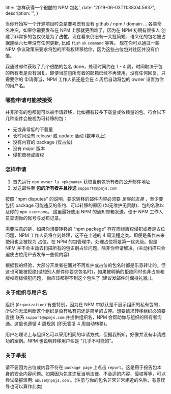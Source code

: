 
  title: '怎样获得一个很酷的 NPM 包名',
  date: '2019-06-03T11:38:04.563Z',
  description: '',
}


当你开始写一个开源项目时总是要考虑有没有 github / npm / domain ... 各类命名冲突，如果你需要发布在 NPM 上那就更困难了，因为在 NPM 初期有很多人
创建了非常多的包仅仅是为了**占位**，现在看来仍旧有一大批简短、语义化的包名被占据连续六七年没有任何更新, 比如 `fish` `ok` `command` 等等。
现在你可以通过一些 NPM 争议政策来要求将包的所有权转移给你，因为这些占位包对社区并没有价值。

我通过邮件获取了几个很酷的包名 <Link href="https://www.npmjs.com/package/done" rel="nofollow" >done</Link>，处理时间约在 1 - 4 周，时间取决于包的所有者是否有回复。即便当前包所有者的邮箱已经不再使用，没有任何回复，只需要你的
申请得当，NPM 工作人员还是会在 4 周后自动将包的 owner 设置为你的用户名。

<Spacer y={2} />

### 哪些申请可能被接受

并非所有的包都能可以被申请转移，比如拥有较多下载量或依赖量的包。符合以下几种条件会被视为可转移的包：

- 无或非常低的下载量
- 长时间没有 release 或 update 活动 (数年以上)
- 没有内容的 package (仅占位)
- 没有 major 版本
- 侵犯商标或版权

<Spacer y={2} />

### 怎样申请

1. 首先运行 `npm owner ls <pkgname>` 获取当前包所有者的公开邮件地址
2. 发送邮件至 **包的所有者并且抄送** `support@npmjs.com`

按照 "npm disputes" 的说明，要求转移的邮件内容必须要 *足够的友善* ，至少要包括 package 可能违反的条约、可以转移的原因 (如无维护无贡献)、包的名称以及你的 `npm username`。
这里最好使用 NPM 的通知邮箱发送，便于 NPM 工作人员查询你的账号与发布记录。

需要注意的是，如果你想要转移的 "npm package" 存在商标版权侵犯或者是占位问题，NPM 工作人员将立刻处理，这不在上述的 4 周流程之类。即便是备作未来使用也会被视为
占位，在 NPM 的包管理中，处理占位将是第一优先级。但是 NPM 并不会主动去扫描所有的包识别占位问题，除非你申请解决。(主动扫描只会迫使占位用户去发布一些假内容)

根据我的经验，大部分开发者在面对不再维护或占位的包名时都是乐意转让的，但这也可能被拒绝(试想别人邮件你要求包名时)，如果被明确的拒绝同时也非占座和版权商标侵犯问题，
你应该都得不到这个包名了 (建议发邮件时保持礼貌。)。

<Spacer y={2} />

### 关于组织与用户名

组织 (`Organization`) 有些特别，因为在 NPM 中默认是不展示组织的私有包的，所以你无法判断这个组织是否有私有包还是简单的占座。想要请求转移组织必须要直接
联系 `support@npmjs.com` 并提供组织名，NPM 会帮助你与组织的所有者沟通。这里也遵循 4 周规则 (即无答复 4 周自动转移)。

用户名理论上与组织名可以采用相同的申请方式，但据我所知，好像并没有申请成功的案例。NPM 也说明转移用户名是 "几乎不可能的"。

<Spacer y={2} />

### 关于举报

请不要因为占位或内容不符在 `package page` 上点击 `report`。这是用于报告包本身的安全内容问题。如果因为包含违反当地法律、不合适的内容、侵权等等，可以
尝试举报滥用: `abuse@npmjs.com` 。(注册与你的包名非常非常相近的名称，有意误导也可以算作此类)





